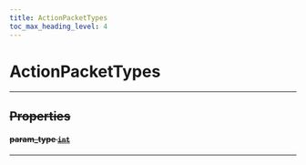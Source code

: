 ```yaml
---
title: ActionPacketTypes
toc_max_heading_level: 4
---
```


# ActionPacketTypes <s generated />

<hr class="solid" />  <s generated />

## Properties <s generated />

#### param_type [`int`]( https://docs.python.org/3.9/library/stdtypes.html?highlight=int#numeric-types-int-float-complex) <s generated />

<hr class="solid" />  <s generated />

